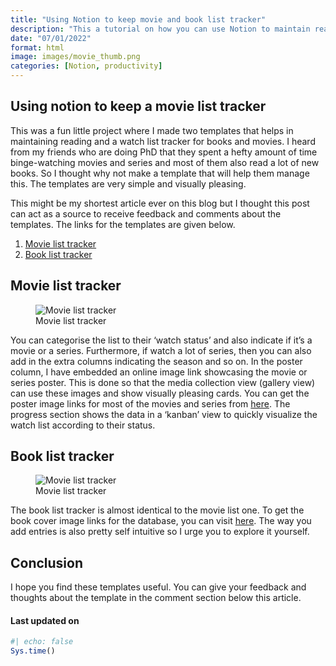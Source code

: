 ```yaml
---
title: "Using Notion to keep movie and book list tracker"
description: "This a tutorial on how you can use Notion to maintain reading and watch list tracker"
date: "07/01/2022"
format: html
image: images/movie_thumb.png
categories: [Notion, productivity]
---
```


## Using notion to keep a movie list tracker

This was a fun little project where I made two templates that helps in maintaining reading and a watch list tracker for books and movies. I heard from my friends who are doing PhD that they spent a hefty amount of time binge-watching movies and series and most of them also read a lot of new books. So I thought why not make a template that will help them manage this. The templates are very simple and visually pleasing.

This might be my shortest article ever on this blog but I thought this post can act as a source to receive feedback and comments about the templates. The links for the templates are given below.

1.  [Movie list tracker](https://jeweljohnson.notion.site/c13997d07e0444bd9d3caf6d068a99b2?v=602485e9f6fe4357a1db88043cfd0450)
2.  [Book list tracker](https://jeweljohnson.notion.site/9805efc31e5a4b39b1e29870f1febd1c?v=0cbadae558e140d7a7d339cb677f052f)

## Movie list tracker

::: column-page
![Movie list tracker](images/movie.png)
:::

You can categorise the list to their 'watch status' and also indicate if it's a movie or a series. Furthermore, if watch a lot of series, then you can also add in the extra columns indicating the season and so on. In the poster column, I have embedded an online image link showcasing the movie or series poster. This is done so that the media collection view (gallery view) can use these images and show visually pleasing cards. You can get the poster image links for most of the movies and series from [here](https://www.movieposterdb.com/). The progress section shows the data in a 'kanban' view to quickly visualize the watch list according to their status.

## Book list tracker

::: column-page
![Movie list tracker](images/book.png)
:::

The book list tracker is almost identical to the movie list one. To get the book cover image links for the database, you can visit [here](https://www.goodreads.com/). The way you add entries is also pretty self intuitive so I urge you to explore it yourself.

## Conclusion

I hope you find these templates useful. You can give your feedback and thoughts about the template in the comment section below this article.

#### Last updated on {.unnumbered .unlisted}

```r
#| echo: false
Sys.time()
```

<a hidden href="https://info.flagcounter.com/ynrK"><img src="https://s11.flagcounter.com/count2/ynrK/bg_000000/txt_FFFFFF/border_F0F0F0/columns_5/maxflags_25/viewers_0/labels_1/pageviews_1/flags_0/percent_0/" alt="Flag Counter" border="0"/></a>
